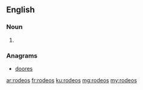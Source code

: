 ==English==

===Noun===
{{head|en|plural}}

# {{plural of|rodeo|lang=en|nocat=1}}

===Anagrams===
* [[doores#English|doores]]

[[ar:rodeos]]
[[fr:rodeos]]
[[ku:rodeos]]
[[mg:rodeos]]
[[my:rodeos]]